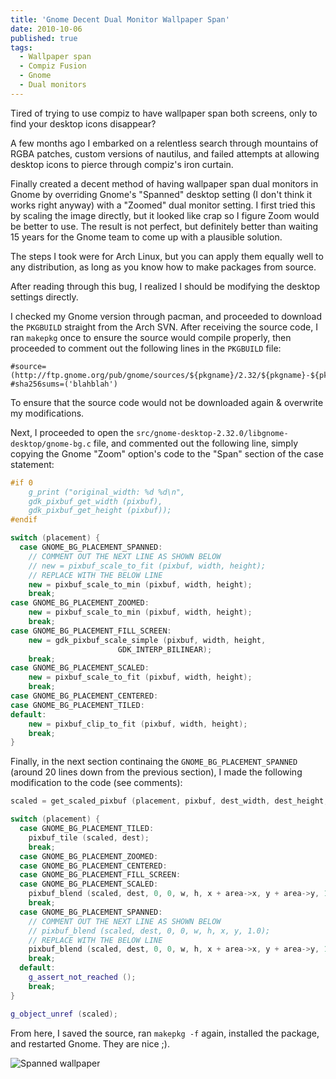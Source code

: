 ```yaml
---
title: 'Gnome Decent Dual Monitor Wallpaper Span'
date: 2010-10-06
published: true
tags:
  - Wallpaper span
  - Compiz Fusion
  - Gnome
  - Dual monitors
---
```


Tired of trying to use compiz to have wallpaper span both screens, only to find your desktop icons disappear?

A few months ago I embarked on a relentless search through mountains of RGBA patches, custom versions of nautilus, and failed attempts at allowing desktop icons to pierce through compiz's iron curtain.

Finally created a decent method of having wallpaper span dual monitors in Gnome by overriding Gnome's "Spanned" desktop setting (I don't think it works right anyway) with a "Zoomed" dual monitor setting. I first tried this by scaling the image directly, but it looked like crap so I figure Zoom would be better to use. The result is not perfect, but definitely better than waiting 15 years for the Gnome team to come up with a plausible solution.

The steps I took were for Arch Linux, but you can apply them equally well to any distribution, as long as you know how to make packages from source.

After reading through this bug, I realized I should be modifying the desktop settings directly.

I checked my Gnome version through pacman, and proceeded to download the `PKGBUILD` straight from the Arch SVN. After receiving the source code, I ran `makepkg` once to ensure the source would compile properly, then proceeded to comment out the following lines in the `PKGBUILD` file:

```
#source=(http://ftp.gnome.org/pub/gnome/sources/${pkgname}/2.32/${pkgname}-${pkgver}.tar.bz2)
#sha256sums=('blahblah')
```

To ensure that the source code would not be downloaded again & overwrite my modifications.

Next, I proceeded to open the `src/gnome-desktop-2.32.0/libgnome-desktop/gnome-bg.c` file, and commented out the following line, simply copying the Gnome "Zoom" option's code to the "Span" section of the case statement:

```cpp
#if 0
    g_print ("original_width: %d %d\n",
    gdk_pixbuf_get_width (pixbuf),
    gdk_pixbuf_get_height (pixbuf));
#endif

switch (placement) {
  case GNOME_BG_PLACEMENT_SPANNED:
    // COMMENT OUT THE NEXT LINE AS SHOWN BELOW
    // new = pixbuf_scale_to_fit (pixbuf, width, height);
    // REPLACE WITH THE BELOW LINE
    new = pixbuf_scale_to_min (pixbuf, width, height);
    break;
case GNOME_BG_PLACEMENT_ZOOMED:
    new = pixbuf_scale_to_min (pixbuf, width, height);
    break;
case GNOME_BG_PLACEMENT_FILL_SCREEN:
    new = gdk_pixbuf_scale_simple (pixbuf, width, height,
                        GDK_INTERP_BILINEAR);
    break;
case GNOME_BG_PLACEMENT_SCALED:
    new = pixbuf_scale_to_fit (pixbuf, width, height);
    break;
case GNOME_BG_PLACEMENT_CENTERED:
case GNOME_BG_PLACEMENT_TILED:
default:
    new = pixbuf_clip_to_fit (pixbuf, width, height);
    break;
}
```

Finally, in the next section continaing the `GNOME_BG_PLACEMENT_SPANNED` (around 20 lines down from the previous section), I made the following modification to the code (see comments):

```cpp
scaled = get_scaled_pixbuf (placement, pixbuf, dest_width, dest_height, &x, &y, &w, &h);

switch (placement) {
  case GNOME_BG_PLACEMENT_TILED:
    pixbuf_tile (scaled, dest);
    break;
  case GNOME_BG_PLACEMENT_ZOOMED:
  case GNOME_BG_PLACEMENT_CENTERED:
  case GNOME_BG_PLACEMENT_FILL_SCREEN:
  case GNOME_BG_PLACEMENT_SCALED:
    pixbuf_blend (scaled, dest, 0, 0, w, h, x + area->x, y + area->y, 1.0);
    break;
  case GNOME_BG_PLACEMENT_SPANNED:
    // COMMENT OUT THE NEXT LINE AS SHOWN BELOW
    // pixbuf_blend (scaled, dest, 0, 0, w, h, x, y, 1.0);
    // REPLACE WITH THE BELOW LINE
    pixbuf_blend (scaled, dest, 0, 0, w, h, x + area->x, y + area->y, 1.0);
    break;
  default:
    g_assert_not_reached ();
    break;
}

g_object_unref (scaled);
```

From here, I saved the source, ran `makepkg -f` again, installed the package, and restarted Gnome. They are nice ;).

![Spanned wallpaper](./3rd_boobs.jpeg)
